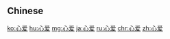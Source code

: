 {{also|心愛}}
==Chinese==
{{zh-see|心愛}}

[[ko:心爱]]
[[hu:心爱]]
[[mg:心爱]]
[[ja:心爱]]
[[ru:心爱]]
[[chr:心爱]]
[[zh:心爱]]